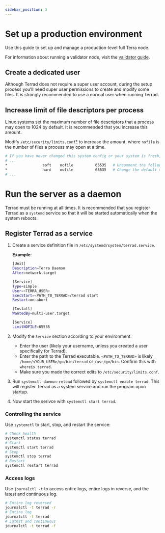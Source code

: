 ```yaml
---
sidebar_position: 3
---
```


# Set up a production environment

Use this guide to set up and manage a production-level full Terra node.

For information about running a validator node, visit the [validator guide](../manage-a-terra-validator/README.mdx).

## Create a dedicated user

Although Terrad does not require a super user account, during the setup process you'll need super user permissions to create and modify some files. It is strongly recommended to use a normal user when running Terrad.

## Increase limit of file descriptors per process

Linux systems set the maximum number of file descriptors that a process may open to 1024 by default. It is recommended that you increase this amount.

Modify `/etc/security/limits.conf`[\*](https://linux.die.net/man/5/limits.conf) to increase the amount, where `nofile` is the number of files a process may open at a time.

```bash
# If you have never changed this system config or your system is fresh, most of this file will be commented
# ...
*                soft    nofile          65535   # Uncomment the following two lines at the bottom
*                hard    nofile          65535   # Change the default values to ~65535
# ...
```

# Run the server as a daemon

Terrad must be running at all times. It is recommended that you register Terrad as a `systemd` service so that it will be started automatically when the system reboots.

## Register Terrad as a service

1. Create a service definition file in `/etc/systemd/system/terrad.service`.

   **Example**:

   ```bash
   [Unit]
   Description=Terra Daemon
   After=network.target

   [Service]
   Type=simple
   User=<TERRA_USER>
   ExecStart=<PATH_TO_TERRAD>/terrad start
   Restart=on-abort

   [Install]
   WantedBy=multi-user.target

   [Service]
   LimitNOFILE=65535
   ```

2. Modify the `Service` section according to your environment:

   - Enter the user (likely your username, unless you created a user specifically for Terrad).
   - Enter the path to the Terrad executable. `<PATH_TO_TERRAD>` is likely `/home/<YOUR_USER>/go/bin/terrad` or `/usr/go/bin`. Confirm this with `whereis terrad`.
   - Make sure you made the correct edits to `/etc/security/limits.conf`.

3. Run `systemctl daemon-reload` followed by `systemctl enable terrad`. This will register Terrad as a system service and run the program upon startup.

4. Now start the serivce with `systemctl start terrad`.

### Controlling the service

Use `systemctl` to start, stop, and restart the service:

```bash
# Check health
systemctl status terrad
# Start
systemctl start terrad
# Stop
systemctl stop terrad
# Restart
systemctl restart terrad
```

### Access logs

Use `journalctl -t` to access entire logs, entire logs in reverse, and the latest and continuous log.

```bash
# Entire log reversed
journalctl -t terrad -r
# Entire log
journalctl -t terrad
# Latest and continuous
journalctl -t terrad -f
```

